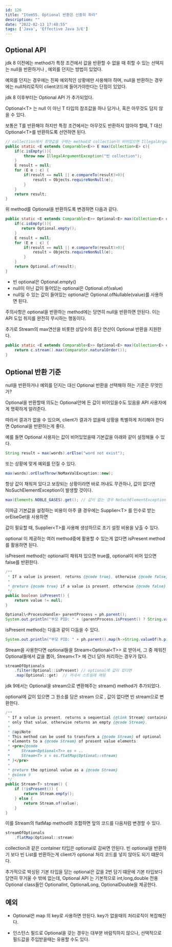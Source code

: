 ```yaml
---
id: 126
title: "Item55. Optional 반환은 신중히 하라"
description: ""
date: "2022-02-13 17:48:55"
tags: ['Java', 'Effective Java 3/E']
---
```

## Optional API

jdk 8 이전에는 method가 특정 조건에서 값을 반환할 수 없을 때 취할 수 있는 선택지는 null을 반환하거나 , 예외를 던지는 방법이 있었다.

예외를 던지는 경우에는 진짜 예외적인 상황에만 사용해야 하며, null을 반환하는 경우에는 null처리로직이 client코드에 들어가야한다는 단점이 있었다. 

jdk 8 이후부터는 Optional API 가 추가되었다. 

Optional\<T> 는 null 이 아닌 T 타입의 참조값을 하나 담거나, 혹은 아무것도 담지 않을 수 있다. 

보통은 T를 반환해야 하지만 특정 조건에서는 아무것도 반환하지 않아야 할때, T 대신 Optional\<T>를 반환하도록 선언하면 된다. 

```java
// collection에서 최댓값을 구하는 method로 collection이 비어있으면 IllegalArgumentException을 던진다. 
public static <E extends Comparable<E>> E max(Collection<E> c){
    if(c.isEmpty()){
        throw new IllegalArgumentException("빈 collection");
    }
    E result = null;
    for (E e : c) {
        if(result == null || e.compareTo(result)>0){
            result = Objects.requireNonNull(e);
        }
    }
    return result;
}
```
위 method를 Optional을 반환하도록 변경하면 다음과 같다. 


```java
public static <E extends Comparable<E>> Optional<E> max(Collection<E> c){
    if(c.isEmpty()){
       return Optional.empty();
    }
    E result = null;
    for (E e : c) {
        if(result == null || e.compareTo(result)>0){
            result = Objects.requireNonNull(e);
        }
    }
    return Optional.of(result);
}
```

- 빈 optional은 Optional.empty() 
- null이 아닌 값이 들어있는 optional은 Optional.of(value)  
- null일 수 있는 값이 들어있는  optional은 Optional.ofNullable(value)를 사용하면 된다.

주의사항은 optional을 반환하는 method에는 당연히 null을 반환하면 안된다. 이는 API 도입 취지를 완전히 무시하는 행동이다. 

추가로 Stream의 max연산을 비롯한 상당수의 종단 연산이 Optional 반환을 지원한다.
```java
public static <E extends Comparable<E>> Optional<E> max(Collection<E> c){
    return c.stream().max(Comparator.naturalOrder());
}
```


## Optional 반환 기준 

null을 반환하거나 예외를 던지는 대신 Optional 반환을 선택해야 하는 기준은 무엇인가? 

Optional을 반환할때 의도는 Optional안에 든 값이 비어있을수도 있음을 API 사용자에게 명확하게 알려준다. 

따라서 결과가 없을 수 있으며, client가 결과가 없을때 상황을 특별하게 처리해야 한다면 Optional을 반환하는게 좋다. 

예를 들면 Optional 사용자는 값이 비어있었을때 기본값을 아래와 같이 설정해둘 수 있다. 
```java
String result = max(words).orElse("word not exist"); 
```

또는 상황에 맞게 예외를 던질 수 있다. 

```java
max(words).orElseThrow(NoMaxValException::new);
```

항상 값이 채워져 있다고 보장되는 상황이라면 바로 꺼내도 무관하나, 값이 없다면 NoSuchElementException이 발생할 것이다.

```java
max(Elements.NOBLE_GASES).get(); // 값이 없는 경우 NoSuchElementException 
```

이따금 기본값을 설정하는 비용이 아주 클 경우에는 Supplier\<T> 를 인수로 받는 orElseGet을 사용하면

값이 필요할 때, Supplier\<T>를 사용해 생성하므로 초기 설정 비용을 낮출 수 있다. 

optional 이 제공하는 여러 method중에 활용할 수 있는게 없다면 isPresent method를 활용하면 된다. 

isPresent method는 optional이 채워져 있으면 true를, optional이 비어 있으면 false를 반환한다.

```java
/**
 * If a value is present, returns {@code true}, otherwise {@code false}.
 *
 * @return {@code true} if a value is present, otherwise {@code false}
 */
public boolean isPresent() {
    return value != null;
}
```

```java
Optional\<ProcessHandle> parentProcess = ph.parent();
System.out.println("부모 PID: " + (parentProcess.isPresent() ? String.valueOf(parentProcesss.get().pid()) : "N/A" ));
```
isPresent method는 다음과 같이 다듬을 수 있다.

```java
System.out.println("부모 PID: " + ph.parent().map(h->String.valueOf(h.pid())).orElse("N/A"));
```

Stream을 사용한다면  optional들을 Stream\<Optional\<T>> 로 받아서, 그 중 채워진 Optional들에서 값을 뽑아, 
Stream\<T> 에 건너 담아 처리하는 경우가 많다. 

```java
streamOfOptionals
	.filter(Optional::isPresent) // optional에 값이 있다면
	.map(Optional::get)  // 꺼내서 스트림에 매핑 
```

jdk 9에서는 Optional을 stream으로 변환해주는 stream() method가 추가되었다.

optional에 값이 있으면 그 원소를 담은 stream 으로 , 값이 없다면 빈 stream으로 변환한다. 

```java
/**
 * If a value is present, returns a sequential {@link Stream} containing
 * only that value, otherwise returns an empty {@code Stream}.
 *
 * @apiNote
 * This method can be used to transform a {@code Stream} of optional
 * elements to a {@code Stream} of present value elements:
 * <pre>{@code
 *     Stream<Optional<T>> os = ..
 *     Stream<T> s = os.flatMap(Optional::stream)
 * }</pre>
 *
 * @return the optional value as a {@code Stream}
 * @since 9
 */
public Stream<T> stream() {
    if (!isPresent()) {
        return Stream.empty();
    } else {
        return Stream.of(value);
    }
}
```

이를 Stream의 flatMap method와 조합하면 앞의 코드를 다음처럼 변경할 수 있다.

```java
streamOfOptionals
	.flatMap(Optional::stream)
```

collection과 같은 container 타입은 optional로 감싸면 안된다. 
빈 optional을 반환하기 보다 빈 List를 반환하는게 client가 optional 처리 코드를 넣지 않아도 되기 떄문이다. 

추가적으로 박싱된 기본 타입을 담는 optional은 값을 2번 담기 떄문에 기본 타입보다 당연히 무거울 수 밖에 없는데, 
Optional API 는 기본적으로 int,long,double 전용 Optional class들인 OptionalInt, OptionalLong, OptionalDouble을 제공한다.

## 예외

- Optional은 map 의 key로 사용하면 안된다. key가 없을때의 처리로직이 복잡해진다.

- 인스턴스 필드로 Optional을 갖는 경우는 대부분 바람직하지 않으나,  선택적으로 필드값을 주입받을때는 유용할 수도 있다.